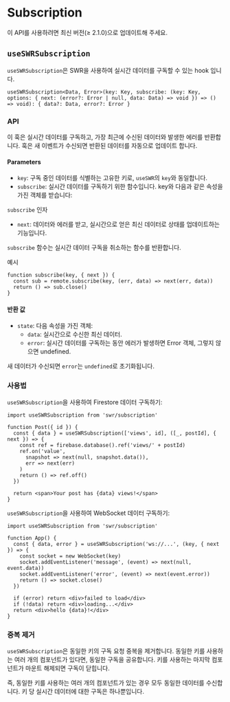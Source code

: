 
# Subscription

<Callout emoji="✅">
  이 API를 사용하려면 최신 버전(≥ 2.1.0)으로 업데이트해 주세요.
</Callout>

## `useSWRSubscription`

`useSWRSubscription`은 SWR을 사용하여 실시간 데이터를 구독할 수 있는 hook 입니다.

```tsx
useSWRSubscription<Data, Error>(key: Key, subscribe: (key: Key, options: { next: (error?: Error | null, data: Data) => void }) => () => void): { data?: Data, error?: Error }
```

### API

이 훅은 실시간 데이터를 구독하고, 가장 최근에 수신된 데이터와 발생한 에러를 반환합니다. 훅은 새 이벤트가 수신되면 반환된 데이터를 자동으로 업데이트 합니다.

#### Parameters

- `key`: 구독 중인 데이터를 식별하는 고유한 키로, `useSWR`의 `key`와 동일합니다.
- `subscribe`: 실시간 데이터를 구독하기 위한 함수입니다. key와 다음과 같은 속성을 가진 객체를 받습니다:

`subscribe` 인자
  - `next`: 데이터와 에러를 받고, 실시간으로 얻은 최신 데이터로 상태를 업데이트하는 기능입니다.
    
`subscribe` 함수는 실시간 데이터 구독을 취소하는 함수를 반환합니다.


예시

```tsx
function subscribe(key, { next }) {
  const sub = remote.subscribe(key, (err, data) => next(err, data))
  return () => sub.close()
}
```


#### 반환 값

- `state`: 다음 속성을 가진 객체:
  - `data`: 실시간으로 수신한 최신 데이터.
  - `error`: 실시간 데이터를 구독하는 동안 에러가 발생하면 Error 객체, 그렇지 않으면 undefined.


새 데이터가 수신되면 `error`는 `undefined`로 초기화됩니다.

### 사용법

`useSWRSubscription`을 사용하여 Firestore 데이터 구독하기:

```tsx
import useSWRSubscription from 'swr/subscription'

function Post({ id }) {
  const { data } = useSWRSubscription(['views', id], ([_, postId], { next }) => {
    const ref = firebase.database().ref('views/' + postId)
    ref.on('value', 
      snapshot => next(null, snapshot.data()),
      err => next(err)
    )
    return () => ref.off()
  })

  return <span>Your post has {data} views!</span>
}
```

`useSWRSubscription`을 사용하여 WebSocket 데이터 구독하기:

```tsx
import useSWRSubscription from 'swr/subscription'

function App() {
  const { data, error } = useSWRSubscription('ws://...', (key, { next }) => {
    const socket = new WebSocket(key)
    socket.addEventListener('message', (event) => next(null, event.data))
    socket.addEventListener('error', (event) => next(event.error))
    return () => socket.close()
  })
  
  if (error) return <div>failed to load</div>
  if (!data) return <div>loading...</div>
  return <div>hello {data}!</div>
}
```

### 중복 제거

`useSWRSubscription`은 동일한 키의 구독 요청 중복을 제거합니다.
동일한 키를 사용하는 여러 개의 컴포넌트가 있다면, 동일한 구독을 공유합니다.
키를 사용하는 마지막 컴포넌트가 마운트 해제되면 구독이 닫힙니다.

즉, 동일한 키를 사용하는 여러 개의 컴포넌트가 있는 경우 모두 동일한 데이터를 수신합니다.
키 당 실시간 데이터에 대한 구독은 하나뿐입니다.